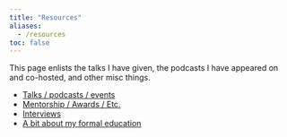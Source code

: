 ```yaml
---
title: "Resources"
aliases: 
  - /resources
toc: false
---
```


This page enlists the talks I have given, the podcasts I have appeared on and co-hosted, and other misc things.

* [Talks / podcasts / events](talksseminarsworkshops.qmd)
* [Mentorship / Awards / Etc.](xyz.qmd)
* [Interviews](interviews.qmd)
* [A bit about my formal education](education.qmd)